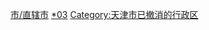 [[Category:中国已撤消的市辖区_(按省级行政区分类)|市/直辖市]]
[[Category:天津市辖区|*03]]
[[Category:天津市已撤消的行政区|Category:天津市已撤消的行政区]]